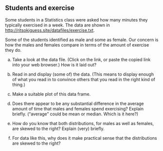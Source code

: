 ## Students and exercise

 Some students in a Statistics class were asked how many
minutes they typically exercised in a week. The data are shown in
[http://ritsokiguess.site/datafiles/exercise.txt](http://ritsokiguess.site/datafiles/exercise.txt). 

Some of the
students identified as male and some as female. Our concern is how the males
and females compare in terms of the amount of exercise they do.


(a) Take a look at the data file. (Click on the link, or paste the copied link into your web browser.) How is it laid out?



(b) Read in and display (some of) the data. (This means to
display enough of what you read in to convince others that you read
in the right kind of thing.)



(c) Make a suitable plot of this data frame. 



(d) Does there appear to be any substantial difference in the
average amount of time that males and females spend exercising?
Explain briefly. ("average" could be mean or median. Which is it
here?)



(e) How do you know that both distributions, for males as well
as females, are skewed to the right? Explain (very) briefly.



(f) For data like this, why does it make practical sense that
the distributions are skewed to the right?






